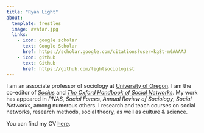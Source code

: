 ```yaml
---
title: "Ryan Light"
about:
  template: trestles
  image: avatar.jpg
  links:
    - icon: google scholar
      text: Google Scholar
      href: https://scholar.google.com/citations?user=kg8t-m0AAAAJ
    - icon: github
      text: Github
      href: https://github.com/lightsociologist
---
```


I am an associate professor of sociology at [University of Oregon](https://www.uoregon.edu/). I am the co-editor of [*Socius*](https://journals.sagepub.com/home/srd) and [*The Oxford Handbook of Social Networks*](https://academic.oup.com/edited-volume/34294). My work has appeared in *PNAS*, *Social Forces*, *Annual Review of Sociology*, *Social Networks*, among numerous others. I research and teach courses on social networks, research methods, social theory, as well as culture & science.

You can find my CV [here](rl_4_11_2023.pdf).

